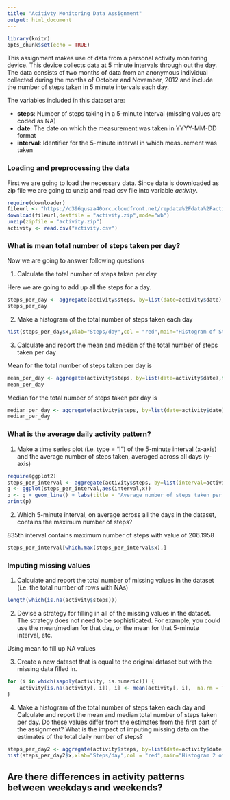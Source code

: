 ```yaml
---
title: "Acitivty Monitoring Data Assignment"
output: html_document
---
```


```r
library(knitr)
opts_chunk$set(echo = TRUE)
```


This assignment makes use of data from a personal activity monitoring device. This device collects data at 5 minute intervals through out the day. The data consists of two months of data from an anonymous individual collected during the months of October and November, 2012 and include the number of steps taken in 5 minute intervals each day.

The variables included in this dataset are:

* **steps**: Number of steps taking in a 5-minute interval (missing values are coded as NA)
* **date**: The date on which the measurement was taken in YYYY-MM-DD format
* **interval**: Identifier for the 5-minute interval in which measurement was taken

### Loading and preprocessing the data

First we are going to load the necessary data. Since data is downloaded as zip file we 
are going to unzip and read csv file into variable *activity*.

```r
require(downloader)
fileurl <- "https://d396qusza40orc.cloudfront.net/repdata%2Fdata%2Factivity.zip"
download(fileurl,destfile = "activity.zip",mode="wb")
unzip(zipfile = "activity.zip")
activity <- read.csv("activity.csv")
```

### What is mean total number of steps taken per day?

Now we are going to answer following questions

1. Calculate the total number of steps taken per day

Here we are going to add up all the steps for a day.

```r
steps_per_day <- aggregate(activity$steps, by=list(date=activity$date),function(x) sum(x,na.rm=TRUE))
steps_per_day
```

2. Make a histogram of the total number of steps taken each day

```r
hist(steps_per_day$x,xlab="Steps/day",col = "red",main="Histogram of Steps taken per day")
```

3. Calculate and report the mean and median of the total number of steps taken per day

Mean for the total number of steps taken per day is

```r
mean_per_day <- aggregate(activity$steps, by=list(date=activity$date),function(x) mean(x,na.rm = T))
mean_per_day
```

Median for the total number of steps taken per day is

```r
median_per_day <- aggregate(activity$steps, by=list(date=activity$date),function(x) median(x,na.rm = T))
median_per_day
```

### What is the average daily activity pattern?

1. Make a time series plot (i.e. type = "l") of the 5-minute interval (x-axis) and the average number of steps taken, averaged across all days (y-axis)

```r
require(ggplot2)
steps_per_interval <- aggregate(activity$steps, by=list(interval=activity$interval),function(x) mean(x,na.rm = T))
g <- ggplot(steps_per_interval,aes(interval,x))
p <- g + geom_line() + labs(title = "Average number of steps taken per 5-min interval",x = "5-min interval",y = "Average number of steps")
print(p)
```

2. Which 5-minute interval, on average across all the days in the dataset, contains the maximum number of steps?

835th interval contains maximum number of steps with value of 206.1958

```r
steps_per_interval[which.max(steps_per_interval$x),]
```

### Imputing missing values

1. Calculate and report the total number of missing values in the dataset (i.e. the total number of rows with NAs)

```r
length(which(is.na(activity$steps)))
```

2. Devise a strategy for filling in all of the missing values in the dataset. The strategy does not need to be sophisticated. For example, you could use the mean/median for that day, or the mean for that 5-minute interval, etc.

Using mean to fill up NA values

3. Create a new dataset that is equal to the original dataset but with the missing data filled in.

```r

for (i in which(sapply(activity, is.numeric))) {
    activity[is.na(activity[, i]), i] <- mean(activity[, i],  na.rm = TRUE)
}
```

4. Make a histogram of the total number of steps taken each day and Calculate and report the mean and median total number of steps taken per day. Do these values differ from the estimates from the first part of the assignment? What is the impact of imputing missing data on the estimates of the total daily number of steps?

```r
steps_per_day2 <- aggregate(activity$steps, by=list(date=activity$date),function(x) sum(x,na.rm=TRUE))
hist(steps_per_day2$x,xlab="Steps/day",col = "red",main="Histogram 2 of Steps taken per day")
```

## Are there differences in activity patterns between weekdays and weekends?


